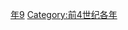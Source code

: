 {{Catnav|頁面分類|历史|歷史時代|年|前4世纪各年}}

{{catmore}}

[[Category:前320年代|年9]]
[[Category:前4世纪各年|Category:前4世纪各年]]